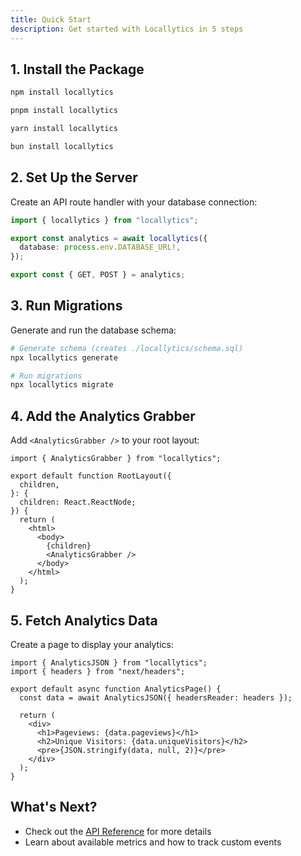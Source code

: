 ```yaml
---
title: Quick Start
description: Get started with Locallytics in 5 steps
---
```


## 1. Install the Package

```bash tab="npm"
npm install locallytics
```

```bash tab="pnpm"
pnpm install locallytics
```

```bash tab="yarn"
yarn install locallytics
```

```bash tab="bun"
bun install locallytics
```

## 2. Set Up the Server

Create an API route handler with your database connection:

```ts title="app/api/locallytics/route.ts"
import { locallytics } from "locallytics";

export const analytics = await locallytics({
  database: process.env.DATABASE_URL!,
});

export const { GET, POST } = analytics;
```

## 3. Run Migrations

Generate and run the database schema:

```bash
# Generate schema (creates ./locallytics/schema.sql)
npx locallytics generate

# Run migrations
npx locallytics migrate
```

## 4. Add the Analytics Grabber

Add `<AnalyticsGrabber />` to your root layout:

```tsx title="app/layout.tsx"
import { AnalyticsGrabber } from "locallytics";

export default function RootLayout({
  children,
}: {
  children: React.ReactNode;
}) {
  return (
    <html>
      <body>
        {children}
        <AnalyticsGrabber />
      </body>
    </html>
  );
}
```

## 5. Fetch Analytics Data

Create a page to display your analytics:

```tsx title="app/analytics/page.tsx"
import { AnalyticsJSON } from "locallytics";
import { headers } from "next/headers";

export default async function AnalyticsPage() {
  const data = await AnalyticsJSON({ headersReader: headers });

  return (
    <div>
      <h1>Pageviews: {data.pageviews}</h1>
      <h2>Unique Visitors: {data.uniqueVisitors}</h2>
      <pre>{JSON.stringify(data, null, 2)}</pre>
    </div>
  );
}
```

## What's Next?

- Check out the [API Reference](/docs/api-reference) for more details
- Learn about available metrics and how to track custom events
